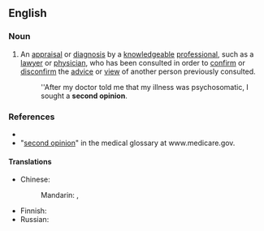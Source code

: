 ==English==

===Noun===
{{en-noun|head=[[second]] [[opinion]]}}

# An [[appraisal]] or [[diagnosis]] by a [[knowledgeable]] [[professional]], such as a [[lawyer]] or [[physician]], who has been consulted in order to [[confirm]] or [[disconfirm]] the [[advice]] or [[view]] of another person previously consulted.
#: ''After my doctor told me that my illness was psychosomatic, I sought a '''second opinion'''.

===References===
* {{R:Encarta}}
* "[http://www.medicare.gov/Glossary/ShowTerm.asp?Language=English&term=SECOND+OPINION second opinion]" in the medical glossary at www.medicare.gov.

====Translations====
{{trans-top|appraisal by a professional to confirm or disconfirm the advice of another person}}
* Chinese: 
*: Mandarin: {{t|cmn|[[第二]][[意見]]|sc=Hani}}, {{t|cmn|[[第二]][[意见]]|tr=dì'èr yìjiàn|sc=Hani}}
{{trans-mid}}
* Finnish: {{t|fi|[[toinen]] [[mielipide]]}}
* Russian: {{t-needed|ru}}
{{trans-bottom}}